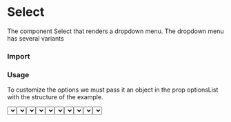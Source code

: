 # Select

   The component Select that renders a dropdown menu. The dropdown menu has several variants

### Import

<WindowEditor codeString="import { Select } from 'dd360-ds'" />
<WindowEditor codeString="import Select from 'dd360-ds/Select'" />

### Usage

To customize the options we must pass it an object in the prop optionsList with the structure of the example.

<Container className="py-5 px-3 rounded-md my-6 bg-gray-100">
    <Select optionsList={{ A: {label: 'Select option', disabled: true}, B: { label: 'Option B' }, C: { label: 'Option C' } }} />
</Container>

<WindowEditor codeString="import { Select } from 'dd360-ds'

<Select optionsList={{ A: {label: 'Select option', disabled: true}, B: { label: 'Option B' }, C: { label: 'Option C' } }} />" />

#### Variants

Select has the following variants: "default", "active", "success", "warning", "error" and "disabled".
By default it uses "default".

<Container className="py-5 px-3 rounded-md my-6 bg-gray-100">
    <Text className="block mb-2 mt-1">Default</Text>
    <Select variant="default" optionsList={{ A: {label: 'Select option', disabled: true}, B: { label: 'Option B' }, C: { label: 'Option C' } }} />
    <Text className="block mb-2 mt-1">Active</Text>
    <Select variant="active" optionsList={{ A: {label: 'Select option', disabled: true}, B: { label: 'Option B' }, C: { label: 'Option C' } }} />
    <Text className="block mb-2 mt-1">Success</Text>
    <Select variant="success" optionsList={{ A: {label: 'Select option', disabled: true}, B: { label: 'Option B' }, C: { label: 'Option C' } }} />
    <Text className="block mb-2 mt-1">Warning</Text>
    <Select variant="warning" optionsList={{ A: {label: 'Select option', disabled: true}, B: { label: 'Option B' }, C: { label: 'Option C' } }} />
    <Text className="block mb-2 mt-1">Error</Text>
    <Select variant="error" optionsList={{ A: {label: 'Select option', disabled: true}, B: { label: 'Option B' }, C: { label: 'Option C' } }} />
    <Text className="block mb-2 mt-1">Disabled</Text>
    <Select variant="disabled" optionsList={{ A: {label: 'Select option', disabled: true}, B: { label: 'Option B' }, C: { label: 'Option C' } }} />
</Container>

<WindowEditor codeString="import { Select } from 'dd360-ds'

 <Select variant='default' optionsList={{ A: {label: 'Select option', disabled: true}, B: { label: 'Option B' }, C: { label: 'Option C' } }} />
 <Select variant='active' optionsList={{ A: {label: 'Select option', disabled: true}, B: { label: 'Option B' }, C: { label: 'Option C' } }} />
 <Select variant='success' optionsList={{ A: {label: 'Select option', disabled: true}, B: { label: 'Option B' }, C: { label: 'Option C' } }} />
 <Select variant='success' optionsList={{ A: {label: 'Select option', disabled: true}, B: { label: 'Option B' }, C: { label: 'Option C' } }} />
 <Select variant='error' optionsList={{ A: {label: 'Select option', disabled: true}, B: { label: 'Option B' }, C: { label: 'Option C' } }} />
 <Select variant='disabled' optionsList={{ A: {label: 'Select option', disabled: true}, B: { label: 'Option B' }, C: { label: 'Option C' } }} />
" />

#### Label

The label prop is used to add a label to the Select component. When the prop is provided, the label will appear above the dropdown menu.

<Container className="py-5 px-3 rounded-md my-6 bg-gray-100">
    <Select
        label='I am a label'
        optionsList={{ A: {label: 'Select option', disabled: true}, B: { label: 'Option B' }, C: { label: 'Option C' } }}
    />
</Container>

<WindowEditor codeString="import { Select } from 'dd360-ds'

<Select
    &nbsp;&nbsp;label='I am a label'
    &nbsp;&nbsp;optionsList={{ A: {label: 'Select option', disabled: true}, B: { label: 'Option B' }, C: { label: 'Option C' } }}
/>
" />

#### noBorders

The noBorders prop is used to remove the border styling of the Select component. When the prop is provided, the component will appear without borders. 

<Container className="py-5 px-3 rounded-md my-6 bg-gray-100">
    <Select
        noBorders
        optionsList={{ A: {label: 'Select option', disabled: true}, B: { label: 'Option B' }, C: { label: 'Option C' } }}
    />
</Container>

<WindowEditor codeString="import { Select } from 'dd360-ds'

<Select
    &nbsp;&nbsp;noBorders
    &nbsp;&nbsp;optionsList={{ A: {label: 'Select option', disabled: true}, B: { label: 'Option B' }, C: { label: 'Option C' } }}
/>
" />


#### Select With Icon

Use Select with an icon.

<Container className="py-5 px-3 rounded-md my-6 bg-gray-100">
    <Select
        startAdornment={<DynamicHeroIcon icon="AcademicCapIcon" className="text-blue-700 w-6" />}
        optionsList={{ A: {label: 'Select option', disabled: true}, B: { label: 'Option B' }, C: { label: 'Option C' } }}
    />
</Container>

<WindowEditor codeString="import { Select } from 'dd360-ds'

<Select
    &nbsp;&nbsp;startAdornment={<DynamicHeroIcon icon='AcademicCapIcon' className='text-blue-700 w-6' />}
    &nbsp;&nbsp;optionsList={{ A: {label: 'Select option', disabled: true}, B: { label: 'Option B' }, C: { label: 'Option C' } }}
/>
" />

### API Reference

<CustomTableDocs
    dataTable={[
        { title: 'optionsList', default: null, types: ['ISelectOptions'], required: true },
        { title: 'variant', default: 'outlined', types: ['default', 'active', 'success', 'warning', 'error', 'disabled'] },
        { title: 'onChange', default: null, types: ['function'] },
        { title: 'onFocus', default: null, types: ['function'] },
        { title: 'onBlur', default: null, types: ['function'] },
        { title: 'startAdornment', default: null, types: ['ReactNode'] },
        { title: 'classNameAdornment', default: null, types: ['string'] },
        { title: 'fontSize', default: 'outlined', types: ['sm', 'base', 'lg', 'xl', '2xl', '3xl', '4xl', 'xs'] },
        { title: 'fontWeight', default: 'outlined', types: ['medium', 'light', 'normal', 'semibold', 'bold'] },
        { title: 'itemWidth', default: 'full', types: ['trimWithEllipsis' | 'fullWidth' | 'textWrap'] },
        { title: 'message', default: null, types: ['string'] },
        { title: 'noBorders', default: 'false', types: ['boolean'] },
        { title: 'rounded', default: 'none', types: ['none', 'sm', 'base', 'md', 'lg', 'xl', '2xl', '3xl', 'full'] },
        { title: 'label', default: null, types: ['string'] },
        { title: 'paddingX', default: null, types: ['string'] },
        { title: 'paddingY', default: null, types: ['string'] },
        { title: 'padding', default: '3', types: ['string'] }
    ]}
/>